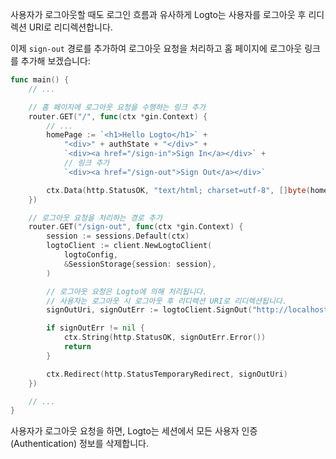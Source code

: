 사용자가 로그아웃할 때도 로그인 흐름과 유사하게 Logto는 사용자를 로그아웃 후 리디렉션 URI로 리디렉션합니다.

이제 `sign-out` 경로를 추가하여 로그아웃 요청을 처리하고 홈 페이지에 로그아웃 링크를 추가해 보겠습니다:

```go title="main.go"
func main() {
	// ...

	// 홈 페이지에 로그아웃 요청을 수행하는 링크 추가
	router.GET("/", func(ctx *gin.Context) {
		// ...
		homePage := `<h1>Hello Logto</h1>` +
			"<div>" + authState + "</div>" +
			`<div><a href="/sign-in">Sign In</a></div>` +
			// 링크 추가
			`<div><a href="/sign-out">Sign Out</a></div>`

		ctx.Data(http.StatusOK, "text/html; charset=utf-8", []byte(homePage))
	})

	// 로그아웃 요청을 처리하는 경로 추가
	router.GET("/sign-out", func(ctx *gin.Context) {
		session := sessions.Default(ctx)
		logtoClient := client.NewLogtoClient(
			logtoConfig,
			&SessionStorage{session: session},
		)

		// 로그아웃 요청은 Logto에 의해 처리됩니다.
		// 사용자는 로그아웃 시 로그아웃 후 리디렉션 URI로 리디렉션됩니다.
		signOutUri, signOutErr := logtoClient.SignOut("http://localhost:3000")

		if signOutErr != nil {
			ctx.String(http.StatusOK, signOutErr.Error())
			return
		}

		ctx.Redirect(http.StatusTemporaryRedirect, signOutUri)
	})

	// ...
}
```

사용자가 로그아웃 요청을 하면, Logto는 세션에서 모든 사용자 인증 (Authentication) 정보를 삭제합니다.
